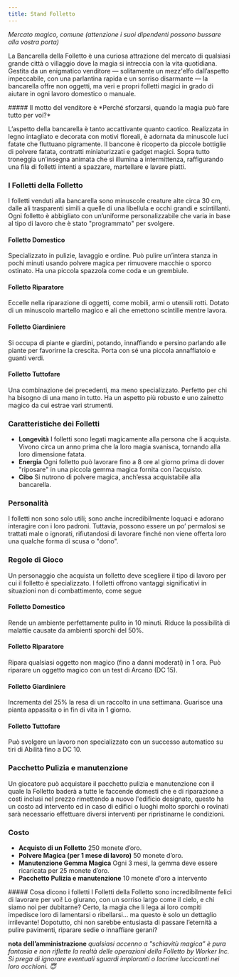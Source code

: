 ```yaml
---
title: Stand Folletto
---
```



*Mercato magico, comune (attenzione i suoi dipendenti possono bussare alla vostra porta)*

<MaskedImage src="https://cdn.leonardo.ai/users/e9df9e5e-8c47-4d7f-87b3-195ea30587b1/generations/0b304a0d-efc7-4a7c-9c88-8ab7973f71db/Leonardo_Phoenix_09_A_lively_and_messy_stall_made_of_carved_wo_0.jpg" mask="16"/>

La Bancarella della Folletto è una curiosa attrazione del mercato di qualsiasi grande città o villaggio dove la magia si intreccia con la vita quotidiana. Gestita da un enigmatico venditore — solitamente un mezz'elfo dall’aspetto impeccabile, con una parlantina rapida e un sorriso disarmante — la bancarella offre non oggetti, ma veri e propri folletti magici in grado di aiutare in ogni lavoro domestico o manuale.

<DescriptiveBox>
##### Il motto del venditore è
*Perché sforzarsi, quando la magia può fare tutto per voi?*
</DescriptiveBox>

L’aspetto della bancarella è tanto accattivante quanto caotico. Realizzata in legno intagliato e decorata con motivi floreali, è adornata da minuscole luci fatate che fluttuano pigramente. Il bancone è ricoperto da piccole bottiglie di polvere fatata, contratti miniaturizzati e gadget magici. Sopra tutto troneggia un’insegna animata che si illumina a intermittenza, raffigurando una fila di folletti intenti a spazzare, martellare e lavare piatti.



### I Folletti della Folletto
I folletti venduti alla bancarella sono minuscole creature alte circa 30 cm, dalle ali trasparenti simili a quelle di una libellula e occhi grandi e scintillanti. Ogni folletto è abbigliato con un’uniforme personalizzabile che varia in base al tipo di lavoro che è stato "programmato" per svolgere.


#### Folletto Domestico
Specializzato in pulizie, lavaggio e ordine.
Può pulire un’intera stanza in pochi minuti usando polvere magica per rimuovere macchie o sporco ostinato.
Ha una piccola spazzola come coda e un grembiule.

#### Folletto Riparatore
Eccelle nella riparazione di oggetti, come mobili, armi o utensili rotti.
Dotato di un minuscolo martello magico e ali che emettono scintille mentre lavora.

#### Folletto Giardiniere
Si occupa di piante e giardini, potando, innaffiando e persino parlando alle piante per favorirne la crescita.
Porta con sé una piccola annaffiatoio e guanti verdi.

#### Folletto Tuttofare
Una combinazione dei precedenti, ma meno specializzato. Perfetto per chi ha bisogno di una mano in tutto.
Ha un aspetto più robusto e uno zainetto magico da cui estrae vari strumenti.

### Caratteristiche dei Folletti
- **Longevità** I folletti sono legati magicamente alla persona che li acquista. Vivono circa un anno prima che la loro magia svanisca, tornando alla loro dimensione fatata.
- **Energia** Ogni folletto può lavorare fino a 8 ore al giorno prima di dover "riposare" in una piccola gemma magica fornita con l’acquisto.
- **Cibo** Si nutrono di polvere magica, anch’essa acquistabile alla bancarella.

### Personalità
I folletti non sono solo utili; sono anche incredibilmente loquaci e adorano interagire con i loro padroni. Tuttavia, possono essere un po’ permalosi se trattati male o ignorati, rifiutandosi di lavorare finché non viene offerta loro una qualche forma di scusa o "dono".
 
### Regole di Gioco
Un personaggio che acquista un folletto deve scegliere il tipo di lavoro per cui il folletto è specializzato. I folletti offrono vantaggi significativi in situazioni non di combattimento, come segue

#### Folletto Domestico
Rende un ambiente perfettamente pulito in 10 minuti.
Riduce la possibilità di malattie causate da ambienti sporchi del 50%.

#### Folletto Riparatore
Ripara qualsiasi oggetto non magico (fino a danni moderati) in 1 ora.
Può riparare un oggetto magico con un test di Arcano (DC 15).

#### Folletto Giardiniere
Incrementa del 25% la resa di un raccolto in una settimana.
Guarisce una pianta appassita o in fin di vita in 1 giorno.

#### Folletto Tuttofare
Può svolgere un lavoro non specializzato con un successo automatico su tiri di Abilità fino a DC 10.


### Pacchetto Pulizia e manutenzione
Un giocatore può acquistare il pacchetto pulizia e manutenzione con il quale la Folletto baderà a tutte le faccende domesti che e di riparazione a costi inclusi nel prezzo rimettendo a nuovo l'edificio designato, questo ha un costo ad intervento ed in caso di edifici o luoghi molto sporchi o rovinati sarà necessario effettuare diversi interventi per ripristinarne le condizioni. 


### Costo
- **Acquisto di un Folletto** 250 monete d’oro.
- **Polvere Magica (per 1 mese di lavoro)** 50 monete d’oro.
- **Manutenzione Gemma Magica** Ogni 3 mesi, la gemma deve essere ricaricata per 25 monete d’oro.
- **Pacchetto Pulizia e manutenzione** 10 monete d'oro a intervento

<NoteBox>
##### Cosa dicono i folletti
I Folletti della Folletto sono incredibilmente felici di lavorare per voi! Lo giurano, con un sorriso largo come il cielo, e chi siamo noi per dubitarne? Certo, la magia che li lega ai loro compiti impedisce loro di lamentarsi o ribellarsi... ma questo è solo un dettaglio irrilevante! Dopotutto, chi non sarebbe entusiasta di passare l’eternità a pulire pavimenti, riparare sedie o innaffiare gerani?

**nota dell’amministrazione** *qualsiasi accenno a "schiavitù magica" è pura fantasia e non riflette la realtà delle operazioni della Folletto by Worker Inc. Si prega di ignorare eventuali sguardi imploranti o lacrime luccicanti nei loro occhioni. 😇*
</NoteBox>